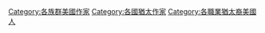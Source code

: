 {{Category see also|美國猶太文學}}
[[Category:各族群美國作家|Category:各族群美國作家]]
[[Category:各國猶太作家|Category:各國猶太作家]]
[[Category:各職業猶太裔美國人|Category:各職業猶太裔美國人]]